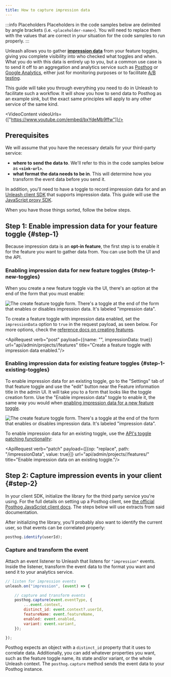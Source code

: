 ```yaml
---
title: How to capture impression data
---
```


:::info Placeholders
Placeholders in the code samples below are delimited by angle brackets (i.e. `<placeholder-name>`). You will need to replace them with the values that are correct in _your_ situation for the code samples to run properly.
:::

Unleash allows you to gather [**impression data**](../reference/impression-data.md) from your feature toggles, giving you complete visibility into who checked what toggles and when. What you do with this data is entirely up to you, but a common use case is to send it off to an aggregation and analytics service such as [Posthog](https://posthog.com/) or [Google Analytics](https://analytics.google.com/), either just for monitoring purposes or to facilitate [A/B testing](../topics/a-b-testing.md).

This guide will take you through everything you need to do in Unleash to facilitate such a workflow. It will show you how to send data to Posthog as an example sink, but the exact same principles will apply to any other service of the same kind.

<VideoContent videoUrls={["https://www.youtube.com/embed/bxYdeMb9ffw"]}/>

## Prerequisites

We will assume that you have the necessary details for your third-party service:

- **where to send the data to**. We'll refer to this in the code samples below as **`<sink-url>`**.
- **what format the data needs to be in**. This will determine how you transform the event data before you send it.

In addition, you'll need to have a toggle to record impression data for and an [Unleash client SDK](../reference/sdks/index.md) that supports impression data. This guide will use the [JavaScript proxy SDK](/docs/generated/sdks/client-side/javascript-browser.md).

When you have those things sorted, follow the below steps.

## Step 1: Enable impression data for your feature toggle {#step-1}

Because impression data is an **opt-in feature**, the first step is to enable it for the feature you want to gather data from. You can use both the UI and the API.

### Enabling impression data for new feature toggles {#step-1-new-toggles}

When you create a new feature toggle via the UI, there's an option at the end of the form that you must enable:

![The create feature toggle form. There's a toggle at the end of the form that enables or disables impression data. It's labeled "impression data".](/img/enable-impression-data.png)

To create a feature toggle with impression data enabled, set the `impressionData` option to `true` in the request payload, as seen below. For more options, check the [reference docs on creating features](/reference/api/legacy/unleash/admin/features-v2.md#create-toggle).

<ApiRequest verb="post" payload={{name: "<feature-toggle-name>", impressionData: true}} url="api/admin/projects/<project-id>/features" title="Create a feature toggle with impression data enabled."/>

### Enabling impression data for existing feature toggles {#step-1-existing-toggles}

To enable impression data for an existing toggle, go to the "Settings" tab of that feature toggle and use the "edit" button near the Feature information title in the admin UI. It will take you to a form that looks like the toggle creation form. Use the "Enable impression data" toggle to enable it, the same way you would when [enabling impression data for a new feature toggle](#step-1-new-toggles).

![The create feature toggle form. There's a toggle at the end of the form that enables or disables impression data. It's labeled "impression data".](/img/enable-impression-data-existing-toggle.png)

To enable impression data for an existing toggle, use the [API's toggle patching functionality](/reference/api/legacy/unleash/admin/features-v2.md#patch-toggle):

<ApiRequest verb="patch" payload={[{op: "replace", path: "/impressionData", value: true}]} url="api/admin/projects/<project-id>/features/<feature-toggle-name>" title="Enable impression data on an existing toggle."/>


## Step 2: Capture impression events in your client {#step-2}

In your client SDK, initialize the library for the third party service you're using.
For the full details on setting up a Posthog client, see [the official Posthog JavaScript client docs](https://posthog.com/docs/integrate/client/js).
The steps below will use extracts from said documentation.

After initializing the library, you'll probably also want to identify the current user, so that events can be correlated properly:

``` js title="Identify the user."
posthog.identify(userId);
```

### Capture and transform the event

Attach an event listener to Unleash that listens for `"impression"` events. Inside the listener, transform the event data to the format you want and send it to your analytics service.

``` js title="Capture, transform, and send impression data."
// listen for impression events
unleash.on("impression", (event) => {

    // capture and transform events
    posthog.capture(event.eventType, {
        ...event.context,
        distinct_id: event.context?.userId,
        featureName: event.featureName,
        enabled: event.enabled,
        variant: event.variant,
    });

});
```

Posthog expects an object with a `distinct_id` property that it uses to correlate data.
Additionally, you can add whatever properties you want, such as the feature toggle name, its state and/or variant, or the whole Unleash context.
The `posthog.capture` method sends the event data to your Posthog instance.
